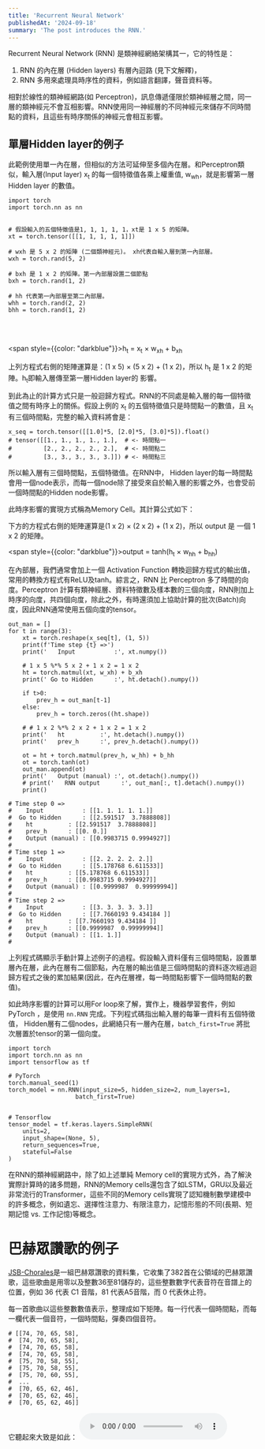 ```yaml
---
title: 'Recurrent Neural Network'
publishedAt: '2024-09-18'
summary: 'The post introduces the RNN.'
---
```


Recurrent Neural Network (RNN) 是類神經網絡架構其一，它的特性是：

1. RNN 的內在層 (Hidden layers) 有層內迴路 (見下文解釋)，
2. RNN 多用來處理具時序性的資料，例如語言翻譯，聲音資料等。

相對於線性的類神經網路(如 Perceptron)，訊息傳遞僅限於類神經層之間，同一層的類神經元不會互相影響。RNN使用同一神經層的不同神經元來儲存不同時間點的資料，且這些有時序關係的神經元會相互影響。


## 單層Hidden layer的例子
此範例使用單一內在層，但相似的方法可延伸至多個內在層。和Perceptron類似，輸入層(Input layer) x<sub>t</sub> 的每一個特徵值各乘上權重值, w<sub>wh</sub>，就是影響第一層 Hidden layer 的數值。

```         
import torch
import torch.nn as nn


# 假設輸入的五個特徵值是1, 1, 1, 1, 1，xt是 1 x 5 的矩陣。
xt = torch.tensor([[1, 1, 1, 1, 1]])

# wxh 是 5 x 2 的矩陣 (二個類神經元)。 xh代表自輸入層到第一內部層。
wxh = torch.rand(5, 2)

# bxh 是 1 x 2 的矩陣。第一內部層設置二個節點
bxh = torch.rand(1, 2)

# hh 代表第一內部層至第二內部層。
whh = torch.rand(2, 2)
bhh = torch.rand(1, 2)
```

<br></br>

<span style={{color: "darkblue"}}>h<sub>t</sub> = x<sub>t</sub> &times; w<sub>xh</sub> + b<sub>xh</sub></span>

上列方程式右側的矩陣運算是：(1 x 5) &times; (5 x 2) + (1 x 2)，所以 h<sub>t</sub> 是 1 x 2 的矩陣。h<sub>t</sub>即輸入層傳至第一層Hidden layer的
影響。

到此為止的計算方式只是一般迴歸方程式。RNN的不同處是輸入層的每一個特徵值之間有時序上的關係。假設上例的 x<sub>t</sub> 的五個特徵值只是時間點一的數值，且 x<sub>t</sub> 有三個時間點，完整的輸入資料將會是：

```
x_seq = torch.tensor([[1.0]*5, [2.0]*5, [3.0]*5]).float()
# tensor([[1., 1., 1., 1., 1.],  # <- 時間點一
#         [2., 2., 2., 2., 2.],  # <- 時間點二
#         [3., 3., 3., 3., 3.]]) # <- 時間點三
```

所以輸入層有三個時間點，五個特徵值。在RNN中， Hidden layer的每一時間點會用一個node表示，而每一個node除了接受來自於輸入層的影響之外，也會受前一個時間點的Hidden node影響。

此時序影響的實現方式稱為Memory Cell。其計算公式如下：

下方的方程式右側的矩陣運算是(1 x 2) &times; (2 x 2) + (1 x 2)，所以 output 是 一個 1 x 2 的矩陣。

<span style={{color: "darkblue"}}>output = tanh(h<sub>t</sub> &times; w<sub>hh</sub> + b<sub>hh</sub>)</span>

在內部層，我們通常會加上一個 Activation Function 轉換迴歸方程式的輸出值，常用的轉換方程式有ReLU及tanh。綜言之，RNN 比 Perceptron 多了時間的向度。Perceptron 計算有類神經層、資料特徵數及樣本數的三個向度，RNN則加上時序的向度，共四個向度，除此之外，有時還須加上協助計算的批次(Batch)向度，因此RNN通常使用五個向度的tensor。


```
out_man = []
for t in range(3):
    xt = torch.reshape(x_seq[t], (1, 5))
    print(f'Time step {t} =>')
    print('   Input           :', xt.numpy())
    
    # 1 x 5 %*% 5 x 2 + 1 x 2 = 1 x 2 
    ht = torch.matmul(xt, w_xh) + b_xh    
    print(' Go to Hidden      :', ht.detach().numpy())
    
    if t>0:
        prev_h = out_man[t-1]
    else:
        prev_h = torch.zeros((ht.shape))
    
    # # 1 x 2 %*% 2 x 2 + 1 x 2 = 1 x 2
    print('   ht          :', ht.detach().numpy())
    print('   prev_h      :', prev_h.detach().numpy())

    ot = ht + torch.matmul(prev_h, w_hh) + b_hh
    ot = torch.tanh(ot)
    out_man.append(ot)
    print('   Output (manual) :', ot.detach().numpy())
    # print('   RNN output      :', out_man[:, t].detach().numpy())
    print()

# Time step 0 =>
#    Input           : [[1. 1. 1. 1. 1.]]
#  Go to Hidden      : [[2.591517  3.7888808]]
#    ht          : [[2.591517  3.7888808]]
#    prev_h      : [[0. 0.]]
#    Output (manual) : [[0.9983715 0.9994927]]
# 
# Time step 1 =>
#    Input           : [[2. 2. 2. 2. 2.]]
#  Go to Hidden      : [[5.178768 6.611533]]
#    ht          : [[5.178768 6.611533]]
#    prev_h      : [[0.9983715 0.9994927]]
#    Output (manual) : [[0.9999987  0.99999994]]
# 
# Time step 2 =>
#    Input           : [[3. 3. 3. 3. 3.]]
#  Go to Hidden      : [[7.7660193 9.434184 ]]
#    ht          : [[7.7660193 9.434184 ]]
#    prev_h      : [[0.9999987  0.99999994]]
#    Output (manual) : [[1. 1.]]
# 
```

上列程式碼顯示手動計算上述例子的過程。假設輸入資料僅有三個時間點，設置單層內在層，此內在層有二個節點，內在層的輸出值是三個時間點的資料逐次經過迴歸方程式之後的累加結果(因此，在內在層裡，每一時間點影響下一個時間點的數值)。

如此時序影響的計算可以用For loop來了解，實作上，機器學習套件，例如 PyTorch ，是使用 `nn.RNN` 完成。下列程式碼指出輸入層的每筆一資料有五個特徵值， Hidden層有二個nodes，此網絡只有一層內在層，`batch_first=True` 將批次層置於tensor的第一個向度。

```         
import torch
import torch.nn as nn
import tensorflow as tf

# PyTorch
torch.manual_seed(1)
torch_model = nn.RNN(input_size=5, hidden_size=2, num_layers=1, 
                   batch_first=True) 


# Tensorflow
tensor_model = tf.keras.layers.SimpleRNN(
    units=2,
    input_shape=(None, 5),
    return_sequences=True,
    stateful=False
)
```

在RNN的類神經網路中，除了如上述單純 Memory cell的實現方式外，為了解決實際計算時的諸多問題，RNN的Memory cells還包含了如LSTM，GRU以及最近非常流行的Transformer，這些不同的Memory cells實現了認知機制數學建模中的許多概念，例如遺忘、選擇性注意力、有限注意力，記憶形態的不同(長期、短期記憶 vs. 工作記憶)等概念。

# 巴赫眾讚歌的例子
[JSB-Chorales](https://github.com/czhuang/JSB-Chorales-dataset)是一組巴赫眾讚歌的資料集，它收集了382首在公領域的巴赫眾讚歌，這些歌曲是用零以及整數36至81儲存的，這些整數數字代表音符在音譜上的位置，例如 36 代表 C1 音階，81 代表A5音階，而 0 代表休止符。

每一首歌曲以這些整數數值表示，整理成如下矩陣。每一行代表一個時間點，而每一欄代表一個音符，一個時間點，彈奏四個音符。
```
# [[74, 70, 65, 58],
#  [74, 70, 65, 58],
#  [74, 70, 65, 58],
#  [74, 70, 65, 58],
#  [75, 70, 58, 55],
#  [75, 70, 58, 55],
#  [75, 70, 60, 55],
#  ...
#  [70, 65, 62, 46],
#  [70, 65, 62, 46],
#  [70, 65, 62, 46]]
```

它聽起來大致是如此：
<audio controls>
  <source src="/chorale0.mp3" type="audio/mpeg" />
  Your browser does not support the audio element.
</audio>